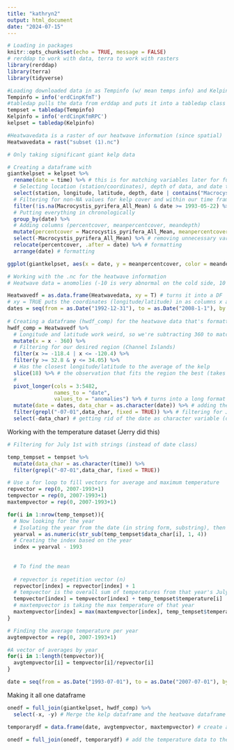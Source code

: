 ```yaml
---
title: "kathryn2"
output: html_document
date: "2024-07-15"
---
```


```r
# Loading in packages
knitr::opts_chunk$set(echo = TRUE, message = FALSE)
# rerddap to work with data, terra to work with rasters
library(rerddap)
library(terra)
library(tidyverse)
```


```r
#Loading downloaded data in as Tempinfo (w/ mean temps info) and Kelpinfo (w/ kelp cover)
Tempinfo = info('erdCinpKfmT')
#tabledap pulls the data from erddap and puts it into a tabledap class (similar to dataframe)
tempset = tabledap(Tempinfo)
Kelpinfo = info('erdCinpKfmRPC')
kelpset = tabledap(Kelpinfo)

#Heatwavedata is a raster of our heatwave information (since spatial)
Heatwavedata = rast("subset (1).nc")
```

```r
# Only taking significant giant kelp data

# Creating a dataframe with 
giantkelpset = kelpset %>%
  rename(date = time) %>% # this is for matching variables later for full_join (combining stuff into one dataframe)
  # Selecting location (station/coordinates), depth of data, and date that have giant kelp
  select(station, longitude, latitude, depth, date | contains("Macrocystis_pyrifera")) %>% 
  # Filtering for non-NA values for kelp cover and within our time frame
  filter(!is.na(Macrocystis_pyrifera_All_Mean) & date >= 1993-05-22) %>%
  # Putting everything in chronologically
  group_by(date) %>% 
  # Adding columns (percentcover, meanpercentcover, meandepth)
  mutate(percentcover = Macrocystis_pyrifera_All_Mean, meanpercentcover = mean(percentcover), meandepth = mean(depth)) %>% # make the percent cover easier to type and take the average of it across all locations
  select(-Macrocystis_pyrifera_All_Mean) %>% # removing unnecessary variables (old column now that it's also here as percentcover)
  relocate(percentcover, .after = date) %>% # formatting
  arrange(date) # formatting

ggplot(giantkelpset, aes(x = date, y = meanpercentcover, color = meandepth)) + geom_point() + geom_line() + geom_smooth(method = "lm") # first look at the data, not necessarily a particularly accurate/helpful graph though
```

```r
# Working with the .nc for the heatwave information
# Heatwave data = anomolies (-10 is very abnormal on the cold side, 10 is very abnormally hot)

Heatwavedf = as.data.frame(Heatwavedata, xy = T) # turns it into a DF
# xy = TRUE puts the coordinates (longitude/latitude) in as columns x and y
dates = seq(from = as.Date("1992-12-31"), to = as.Date("2008-1-1"), by = "day") # creates dates for the dataframe
 
# Creating a dataframe (hwdf_comp) for the heatwave data that's formatted
hwdf_comp = Heatwavedf %>%
  # Longitude and latitude work weird, so we're subtracting 360 to match the kelp dataset format
  mutate(x = x - 360) %>% 
  # Filtering for our desired region (Channel Islands)
  filter(x >= -118.4 | x <= -120.4) %>% 
  filter(y >= 32.8 & y <= 34.05) %>%
  # Has the closest longitude/latitude to the average of the kelp
  slice(18) %>% # the observation that fits the region the best (takes row 18)
  # 
  pivot_longer(cols = 3:5482,
               names_to = "date",
               values_to = "anomalies") %>% # turns into a long format
  mutate(date = dates, data_char = as.character(date)) %>% # adding the dates to the dataframe
  filter(grepl("-07-01",data_char, fixed = TRUE)) %>% # filtering for July 1st
  select(-data_char) # getting rid of the date as character variable (date as time is still there)
```

Working with the temperature dataset (Jerry did this)
``` r
# Filtering for July 1st with strings (instead of date class)

temp_tempset = tempset %>% 
  mutate(data_char = as.character(time)) %>%
  filter(grepl("-07-01",data_char, fixed = TRUE))
```

``` r
# Use a for loop to fill vectors for average and maximum temperature
repvector = rep(0, 2007-1993+1)
tempvector = rep(0, 2007-1993+1)
maxtempvector = rep(0, 2007-1993+1)

for(i in 1:nrow(temp_tempset)){
  # Now looking for the year
  # Isolating the year from the date (in string form, substring), then converting to number
  yearval = as.numeric(str_sub(temp_tempset$data_char[i], 1, 4))
  # Creating the index based on the year
  index = yearval - 1993
  
  
  # To find the mean
  
  # repvector is repetition vector (n)
  repvector[index] = repvector[index] + 1
  # tempvector is the overall sum of temperatures from that year's July 1
  tempvector[index] = tempvector[index] + temp_tempset$temperature[i]
  # maxtempvector is taking the max temperature of that year
  maxtempvector[index] = max(maxtempvector[index], temp_tempset$temperature[i])
}

# Finding the average temperature per year
avgtempvector = rep(0, 2007-1993+1)

#A vector of averages by year
for(i in 1:length(tempvector)){
  avgtempvector[i] = tempvector[i]/repvector[i]
}

date = seq(from = as.Date("1993-07-01"), to = as.Date("2007-07-01"), by = "year") # Create vectors of dates in the project
```

Making it all one dataframe

``` r
onedf = full_join(giantkelpset, hwdf_comp) %>% 
  select(-x, -y) # Merge the kelp dataframe and the heatwave dataframe and get rid of lat/lon for the heatwave df

temporarydf = data.frame(date, avgtempvector, maxtempvector) # create a dataframe out of the temperature and time vectors

onedf = full_join(onedf, temporarydf) # add the temperature data to the one dataframe
```